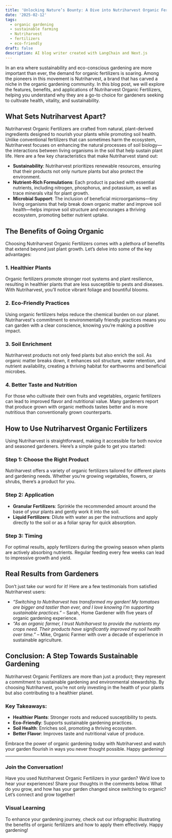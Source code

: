 ```yaml
---
title: 'Unlocking Nature’s Bounty: A Dive into Nutriharvest Organic Fertilizers'
date: '2025-02-12'
tags:
  - organic gardening
  - sustainable farming
  - Nutriharvest
  - fertilizers
  - eco-friendly
draft: false
description: AI blog writer created with LangChain and Next.js
---
```


In an era where sustainability and eco-conscious gardening are more important than ever, the demand for organic fertilizers is soaring. Among the pioneers in this movement is Nutriharvest, a brand that has carved a niche in the organic gardening community. In this blog post, we will explore the features, benefits, and applications of Nutriharvest Organic Fertilizers, helping you understand why they are a go-to choice for gardeners seeking to cultivate health, vitality, and sustainability.

## What Sets Nutriharvest Apart?

Nutriharvest Organic Fertilizers are crafted from natural, plant-derived ingredients designed to nourish your plants while promoting soil health. Unlike conventional fertilizers that can sometimes harm the ecosystem, Nutriharvest focuses on enhancing the natural processes of soil biology—the interactions between living organisms in the soil that help sustain plant life. Here are a few key characteristics that make Nutriharvest stand out:

- **Sustainability**: Nutriharvest prioritizes renewable resources, ensuring that their products not only nurture plants but also protect the environment.
- **Nutrient-Rich Formulations**: Each product is packed with essential nutrients, including nitrogen, phosphorus, and potassium, as well as trace minerals vital for plant growth.
- **Microbial Support**: The inclusion of beneficial microorganisms—tiny living organisms that help break down organic matter and improve soil health—helps improve soil structure and encourages a thriving ecosystem, promoting better nutrient uptake.

## The Benefits of Going Organic

Choosing Nutriharvest Organic Fertilizers comes with a plethora of benefits that extend beyond just plant growth. Let’s delve into some of the key advantages:

### 1. Healthier Plants

Organic fertilizers promote stronger root systems and plant resilience, resulting in healthier plants that are less susceptible to pests and diseases. With Nutriharvest, you’ll notice vibrant foliage and bountiful blooms.

### 2. Eco-Friendly Practices

Using organic fertilizers helps reduce the chemical burden on our planet. Nutriharvest's commitment to environmentally friendly practices means you can garden with a clear conscience, knowing you’re making a positive impact.

### 3. Soil Enrichment

Nutriharvest products not only feed plants but also enrich the soil. As organic matter breaks down, it enhances soil structure, water retention, and nutrient availability, creating a thriving habitat for earthworms and beneficial microbes.

### 4. Better Taste and Nutrition

For those who cultivate their own fruits and vegetables, organic fertilizers can lead to improved flavor and nutritional value. Many gardeners report that produce grown with organic methods tastes better and is more nutritious than conventionally grown counterparts.

## How to Use Nutriharvest Organic Fertilizers

Using Nutriharvest is straightforward, making it accessible for both novice and seasoned gardeners. Here’s a simple guide to get you started:

### Step 1: Choose the Right Product

Nutriharvest offers a variety of organic fertilizers tailored for different plants and gardening needs. Whether you’re growing vegetables, flowers, or shrubs, there’s a product for you.

### Step 2: Application

- **Granular Fertilizers**: Sprinkle the recommended amount around the base of your plants and gently work it into the soil.
- **Liquid Fertilizers**: Dilute with water as per the instructions and apply directly to the soil or as a foliar spray for quick absorption.

### Step 3: Timing

For optimal results, apply fertilizers during the growing season when plants are actively absorbing nutrients. Regular feeding every few weeks can lead to impressive growth and yield.

## Real Results from Gardeners

Don’t just take our word for it! Here are a few testimonials from satisfied Nutriharvest users:

- *“Switching to Nutriharvest has transformed my garden! My tomatoes are bigger and tastier than ever, and I love knowing I’m supporting sustainable practices.”* – Sarah, Home Gardener with five years of organic gardening experience.
- *“As an organic farmer, I trust Nutriharvest to provide the nutrients my crops need. Their products have significantly improved my soil health over time.”* – Mike, Organic Farmer with over a decade of experience in sustainable agriculture.

## Conclusion: A Step Towards Sustainable Gardening

Nutriharvest Organic Fertilizers are more than just a product; they represent a commitment to sustainable gardening and environmental stewardship. By choosing Nutriharvest, you’re not only investing in the health of your plants but also contributing to a healthier planet. 

### Key Takeaways:
- **Healthier Plants**: Stronger roots and reduced susceptibility to pests.
- **Eco-Friendly**: Supports sustainable gardening practices.
- **Soil Health**: Enriches soil, promoting a thriving ecosystem.
- **Better Flavor**: Improves taste and nutritional value of produce.

Embrace the power of organic gardening today with Nutriharvest and watch your garden flourish in ways you never thought possible. Happy gardening!

---

### Join the Conversation!

Have you used Nutriharvest Organic Fertilizers in your garden? We’d love to hear your experiences! Share your thoughts in the comments below. What do you grow, and how has your garden changed since switching to organic? Let’s connect and grow together! 

### Visual Learning

To enhance your gardening journey, check out our infographic illustrating the benefits of organic fertilizers and how to apply them effectively. Happy gardening!
